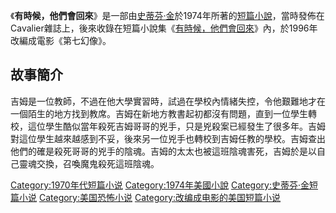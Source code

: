 {{infobox Book | 
| name            = 有時候，他們會回來
|  title_orig    = '''''Sometimes They Come Back'''''
|image =
|   image_caption =
| author        = [[史蒂芬·金|史蒂芬·金]]
| country         = {{USA}}
| language        = [[英文|英文]]
| series          = 
|  genre         = [[短篇小說|短篇小說]]
|   release_date  = 1974年
}}
《'''有時候，他們會回來'''》是一部由[[史蒂芬·金|史蒂芬·金]]於1974年所著的[[短篇小說|短篇小說]]，當時發佈在Cavalier雜誌上，後來收錄在短篇小說集《[[有時候，他們會回來|有時候，他們會回來]]》內，於1996年改編成電影《第七幻像》。
==故事簡介==
吉姆是一位教師，不過在他大學實習時，試過在學校內情緒失控，令他艱難地才在一個陌生的地方找到教席。吉姆在新地方教書起初都沒有問題，直到一位學生轉校，這位學生酷似當年殺死吉姆哥哥的兇手，只是兇殺案已經發生了很多年。吉姆對這位學生越來越感到不妥，後來另一位兇手也轉校到吉姆任教的學校。吉姆查出他們的確是殺死哥哥的兇手的陰魂。吉姆的太太也被這班陰魂害死，吉姆於是以自己靈魂交換，召喚魔鬼殺死這班陰魂。

{{有時候，他們會回來}}
{{史蒂芬·金}}
{{小說小作品}}

[[Category:1970年代短篇小说|Category:1970年代短篇小说]]
[[Category:1974年美國小說|Category:1974年美國小說]]
[[Category:史蒂芬·金短篇小说|Category:史蒂芬·金短篇小说]]
[[Category:美国恐怖小说|Category:美国恐怖小说]]
[[Category:改编成电影的美国短篇小说|Category:改编成电影的美国短篇小说]]